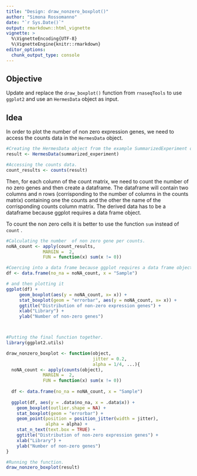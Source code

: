 ```yaml
---
title: "Design: draw_nonzero_boxplot()"
author: "Simona Rossomanno"
date: "`r Sys.Date()`"
output: rmarkdown::html_vignette
vignette: >
  %\VignetteEncoding{UTF-8}
  %\VignetteEngine{knitr::rmarkdown}
editor_options: 
  chunk_output_type: console
---
```


## Objective

Update and replace the `draw_boxplot()` function from `rnaseqTools` to use `ggplot2` and use an `HermesData` object as input.

## Idea

In order to plot the number of non zero expression genes, we need to access the counts data in the `HermesData` object.

```r
#Creating the HermesData object from the example SummarizedExperiment object.
result <- HermesData(summarized_experiment)

#Accessing the counts data.
count_results <- counts(result)
```

Then, for each column of the count matrix, we need to count the number of no zero genes and then create a dataframe. The dataframe will contain two columns and n rows (corrisponding to the number of columns in the counts matrix) containing one the counts and the other the name of the corrisponding counts column matrix. The derived data has to be a dataframe because  ggplot requires a data frame object. 

To count the non zero cells it is better to use the function `sum` instead of `count` .

```r
#Calculating the number  of non zero gene per counts.
noNA_count <- apply(count_results, 
              MARGIN =  2,
              FUN = function(x) sum(x != 0))

#Coercing into a data frame because ggplot requires a data frame object.
df <- data.frame(no_na = noNA_count, x = "Sample")

# and then plotting it 
ggplot(df) +
     geom_boxplot(aes(y = noNA_count, x= x)) +
     stat_boxplot(geom = "errorbar", aes(y = noNA_count, x= x)) +
     ggtitle("Distribution of non-zero expression genes") +
     xlab("Library") +
     ylab("Number of non-zero genes")



#Putting the final function together.
library(ggplot2.utils)

draw_nonzero_boxplot <- function(object, 
                                 jitter = 0.2,
                                 alpha = 1/4, ...){
  noNA_count <- apply(counts(object), 
              MARGIN =  2,
              FUN = function(x) sum(x != 0))
  
  df <- data.frame(no_na = noNA_count, x = "Sample")
  
  ggplot(df, aes(y = .data$no_na, x = .data$x)) +
    geom_boxplot(outlier.shape = NA) +
    stat_boxplot(geom = "errorbar") +
    geom_point(position = position_jitter(width = jitter),
               alpha = alpha) +
    stat_n_text(text.box = TRUE) +
    ggtitle("Distribution of non-zero expression genes") +
    xlab("Library") +
    ylab("Number of non-zero genes")
}

#Running the function.
draw_nonzero_boxplot(result)


```
